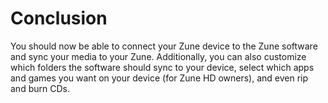 # Conclusion

You should now be able to connect your Zune device to the Zune software and sync your media to your Zune. Additionally, you can also customize which folders the software should sync to your device, select which apps and games you want on your device (for Zune HD owners), and even rip and burn CDs.
